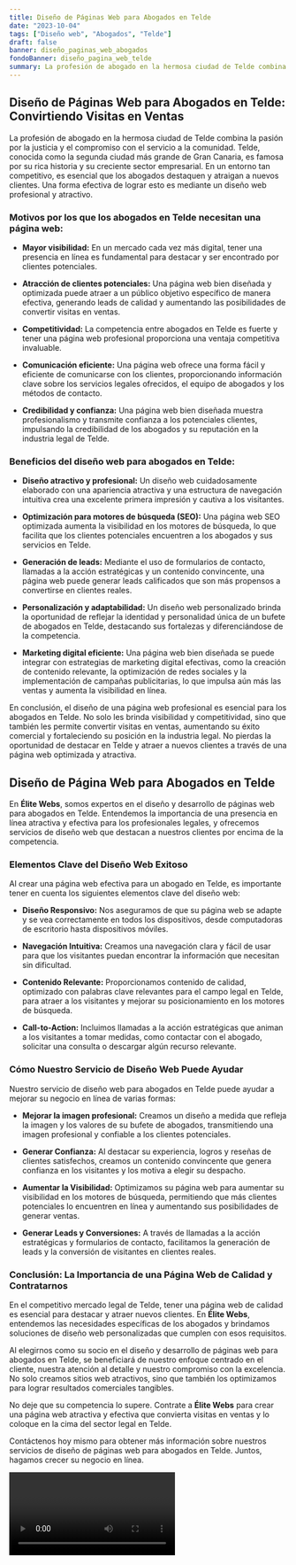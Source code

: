 ```yaml
---
title: Diseño de Páginas Web para Abogados en Telde
date: "2023-10-04"
tags: ["Diseño web", "Abogados", "Telde"]
draft: false
banner: diseño_paginas_web_abogados
fondoBanner: diseño_pagina_web_telde
summary: La profesión de abogado en la hermosa ciudad de Telde combina la pasión por la justicia y el compromiso con el servicio a la comunidad. Telde, conocida como la segunda ciudad más grande de Gran Canaria, es famosa por su rica historia y su creciente sector empresarial. En un entorno tan competitivo, es esencial que los abogados destaquen y atraigan a nuevos clientes. Una forma efectiva de lograr esto es mediante un diseño web profesional y atractivo.
---
```



## Diseño de Páginas Web para Abogados en Telde: Convirtiendo Visitas en Ventas

La profesión de abogado en la hermosa ciudad de Telde combina la pasión por la justicia y el compromiso con el servicio a la comunidad. Telde, conocida como la segunda ciudad más grande de Gran Canaria, es famosa por su rica historia y su creciente sector empresarial. En un entorno tan competitivo, es esencial que los abogados destaquen y atraigan a nuevos clientes. Una forma efectiva de lograr esto es mediante un diseño web profesional y atractivo.

### Motivos por los que los abogados en Telde necesitan una página web:

- **Mayor visibilidad:** En un mercado cada vez más digital, tener una presencia en línea es fundamental para destacar y ser encontrado por clientes potenciales.

- **Atracción de clientes potenciales:** Una página web bien diseñada y optimizada puede atraer a un público objetivo específico de manera efectiva, generando leads de calidad y aumentando las posibilidades de convertir visitas en ventas.

- **Competitividad:** La competencia entre abogados en Telde es fuerte y tener una página web profesional proporciona una ventaja competitiva invaluable.

- **Comunicación eficiente:** Una página web ofrece una forma fácil y eficiente de comunicarse con los clientes, proporcionando información clave sobre los servicios legales ofrecidos, el equipo de abogados y los métodos de contacto.

- **Credibilidad y confianza:** Una página web bien diseñada muestra profesionalismo y transmite confianza a los potenciales clientes, impulsando la credibilidad de los abogados y su reputación en la industria legal de Telde.

### Beneficios del diseño web para abogados en Telde:

- **Diseño atractivo y profesional:** Un diseño web cuidadosamente elaborado con una apariencia atractiva y una estructura de navegación intuitiva crea una excelente primera impresión y cautiva a los visitantes.

- **Optimización para motores de búsqueda (SEO):** Una página web SEO optimizada aumenta la visibilidad en los motores de búsqueda, lo que facilita que los clientes potenciales encuentren a los abogados y sus servicios en Telde.

- **Generación de leads:** Mediante el uso de formularios de contacto, llamadas a la acción estratégicas y un contenido convincente, una página web puede generar leads calificados que son más propensos a convertirse en clientes reales.

- **Personalización y adaptabilidad:** Un diseño web personalizado brinda la oportunidad de reflejar la identidad y personalidad única de un bufete de abogados en Telde, destacando sus fortalezas y diferenciándose de la competencia.

- **Marketing digital eficiente:** Una página web bien diseñada se puede integrar con estrategias de marketing digital efectivas, como la creación de contenido relevante, la optimización de redes sociales y la implementación de campañas publicitarias, lo que impulsa aún más las ventas y aumenta la visibilidad en línea.

En conclusión, el diseño de una página web profesional es esencial para los abogados en Telde. No solo les brinda visibilidad y competitividad, sino que también les permite convertir visitas en ventas, aumentando su éxito comercial y fortaleciendo su posición en la industria legal. No pierdas la oportunidad de destacar en Telde y atraer a nuevos clientes a través de una página web optimizada y atractiva.

<GifSeo />

<Cta />

## Diseño de Página Web para Abogados en Telde

En **Élite Webs**, somos expertos en el diseño y desarrollo de páginas web para abogados en Telde. Entendemos la importancia de una presencia en línea atractiva y efectiva para los profesionales legales, y ofrecemos servicios de diseño web que destacan a nuestros clientes por encima de la competencia.

### Elementos Clave del Diseño Web Exitoso

Al crear una página web efectiva para un abogado en Telde, es importante tener en cuenta los siguientes elementos clave del diseño web:

- **Diseño Responsivo:** Nos aseguramos de que su página web se adapte y se vea correctamente en todos los dispositivos, desde computadoras de escritorio hasta dispositivos móviles.

- **Navegación Intuitiva:** Creamos una navegación clara y fácil de usar para que los visitantes puedan encontrar la información que necesitan sin dificultad.

- **Contenido Relevante:** Proporcionamos contenido de calidad, optimizado con palabras clave relevantes para el campo legal en Telde, para atraer a los visitantes y mejorar su posicionamiento en los motores de búsqueda.

- **Call-to-Action:** Incluimos llamadas a la acción estratégicas que animan a los visitantes a tomar medidas, como contactar con el abogado, solicitar una consulta o descargar algún recurso relevante.

### Cómo Nuestro Servicio de Diseño Web Puede Ayudar

Nuestro servicio de diseño web para abogados en Telde puede ayudar a mejorar su negocio en línea de varias formas:

- **Mejorar la imagen profesional:** Creamos un diseño a medida que refleja la imagen y los valores de su bufete de abogados, transmitiendo una imagen profesional y confiable a los clientes potenciales.

- **Generar Confianza:** Al destacar su experiencia, logros y reseñas de clientes satisfechos, creamos un contenido convincente que genera confianza en los visitantes y los motiva a elegir su despacho.

- **Aumentar la Visibilidad:** Optimizamos su página web para aumentar su visibilidad en los motores de búsqueda, permitiendo que más clientes potenciales lo encuentren en línea y aumentando sus posibilidades de generar ventas.

- **Generar Leads y Conversiones:** A través de llamadas a la acción estratégicas y formularios de contacto, facilitamos la generación de leads y la conversión de visitantes en clientes reales.

### Conclusión: La Importancia de una Página Web de Calidad y Contratarnos

En el competitivo mercado legal de Telde, tener una página web de calidad es esencial para destacar y atraer nuevos clientes. En **Élite Webs**, entendemos las necesidades específicas de los abogados y brindamos soluciones de diseño web personalizadas que cumplen con esos requisitos.

Al elegirnos como su socio en el diseño y desarrollo de páginas web para abogados en Telde, se beneficiará de nuestro enfoque centrado en el cliente, nuestra atención al detalle y nuestro compromiso con la excelencia. No solo creamos sitios web atractivos, sino que también los optimizamos para lograr resultados comerciales tangibles.

No deje que su competencia lo supere. Contrate a **Élite Webs** para crear una página web atractiva y efectiva que convierta visitas en ventas y lo coloque en la cima del sector legal en Telde.

Contáctenos hoy mismo para obtener más información sobre nuestros servicios de diseño de páginas web para abogados en Telde. Juntos, hagamos crecer su negocio en línea.

<Video />

<CtaBot job="Abogados" city="Telde" />

<Gmaps query="Telde+españa+maps" />
